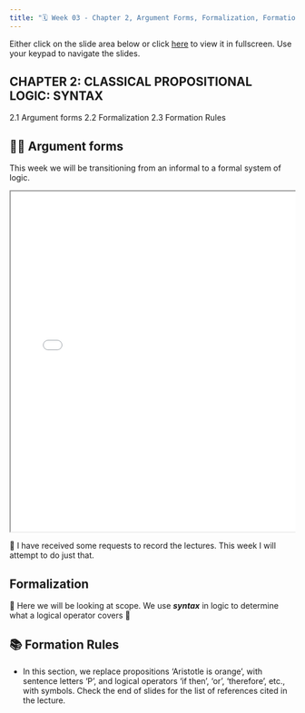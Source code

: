 ```yaml
---
title: "🗓️ Week 03 - Chapter 2, Argument Forms, Formalization, Formation Rules"
---
```


Either click on the slide area below or click [here](slides.qmd) to view it in fullscreen.
Use your keypad to navigate the slides.

## CHAPTER 2:  CLASSICAL PROPOSITIONAL LOGIC:  SYNTAX

2.1 Argument forms
2.2 Formalization
2.3 Formation Rules

## 👨‍🏫 Argument forms

This week we will be transitioning from an informal to a formal system of logic.

<div class="container" style="position: relative;overflow: hidden;width: 100%;min-height:600px;">
<iframe src="slides.html" style="position=absolute;top: 0;left: 0;bottom: 0;right: 0;width: 100%;min-height:600px;"></iframe>
</div>

🎥 I have received some requests to record the lectures. This week I will attempt to do just that.

## Formalization

🚧 Here we will be looking at scope. We use ***syntax*** in logic to determine what a logical operator covers 🚧


## 📚 Formation Rules

- In this section, we replace propositions 'Aristotle is orange', with sentence letters 'P', and logical operators 'if then', 'or', 'therefore', etc., with symbols. Check the end of slides for the list of references cited in the lecture.
